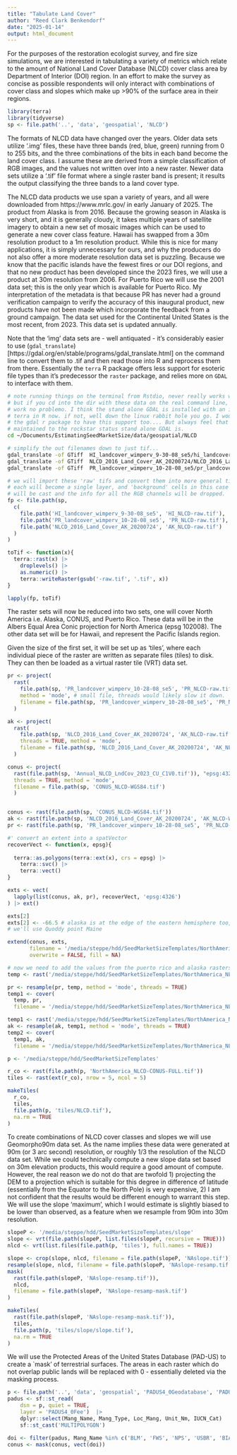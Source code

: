 ```yaml
---
title: "Tabulate Land Cover"
author: "Reed Clark Benkendorf"
date: "2025-01-14"
output: html_document
---
```


For the purposes of the restoration ecologist survey, and fire size simulations, we are interested in tabulating a variety of metrics which relate to the amount of National Land Cover Database (NLCD) cover class area by Department of Interior (DOI) region. 
In an effort to make the survey as concise as possible respondents will only interact with combinations of cover class and slopes which make up >90% of the surface area in their regions. 

```r
library(terra)
library(tidyverse)
sp <- file.path('..', 'data', 'geospatial', 'NLCD')
```

The formats of NLCD data have changed over the years. 
Older data sets utilize '.img' files, these have three bands (red, blue, green) running from 0 to 255 bits, and the three combinations of the bits in each band become the land cover class. 
I assume these are derived from a simple classification of RGB images, and the values not written over into a new raster. 
Newer data sets utilize a '.tif' file format where a single raster band is present; it results the output classifying the three bands to a land cover type. 

The NLCD data products we use span a variety of years, and all were downloaded from https://www.mrlc.gov/ in early January of 2025. 
The product from Alaska is from 2016. 
Because the growing season in Alaska is very short, and it is generally cloudy, it takes multiple years of satellite imagery to obtain a new set of mosaic images which can be used to generate a new cover class feature. 
Hawaii has swapped from a 30m resolution product to a 1m resolution product. 
While this is nice for many applications, it is simply unnecessary for ours, and why the producers do not also offer a more moderate resolution data set is puzzling. 
Because we know that the pacific islands have the fewest fires or our DOI regions, and that no new product has been developed since the 2023 fires, we will use a product at 30m resolution from 2006. 
For Puerto Rico we will use the 2001 data set; this is the only year which is available for Puerto Rico. 
My interpretation of the metadata is that because PR has never had a ground verification campaign to verify the accuracy of this inaugural product, new products have not been made which incorporate the feedback from a ground campaign. 
The data set used for the Continental United States is the most recent, from 2023. 
This data set is updated annually. 

Note that the 'img' data sets are - well antiquated - it's considerably easier to use (`gdal_translate`)[https://gdal.org/en/stable/programs/gdal_translate.html] on the command line to convert them to .tif and then read those into R and reprocess them from there. 
Essentially the `terra` R package offers less support for esoteric file types than it's predecessor the `raster` package, and relies more on `GDAL` to interface with them. 

```sh
# note running things on the terminal from Rstdio, never really works well for me... 
# but if you cd into the dir with these data on the real command line, this should
# work no problemo. I think the stand alone GDAL is installed with an install of
# terra in R now. if not, well down the linux rabbit hole you go. I would expect
# the gdal r package to have this support too.... But always feel that isn't superbly
# maintained to the rockstar status stand alone GDAL is. 
cd ~/Documents/EstimatingSeedMarketSize/data/geospatial/NLCD

# simplify the out filenames down to just tif... 
gdal_translate -of GTiff  HI_landcover_wimperv_9-30-08_se5/hi_landcover_wimperv_9-30-08_se5.img HI_landcover_wimperv_9-30-08_se5/HI_NLCD-raw.tif
gdal_translate -of GTiff  NLCD_2016_Land_Cover_AK_20200724/NLCD_2016_Land_Cover_AK_20200724.img NLCD_2016_Land_Cover_AK_20200724/AK_NLCD-raw.tif
gdal_translate -of GTiff  PR_landcover_wimperv_10-28-08_se5/pr_landcover_wimperv_10-28-08_se5.img PR_landcover_wimperv_10-28-08_se5/PR_NLCD-raw.tif
```

```r
# we will import these 'raw' tifs and convert them into more general tif formats. 
# each will become a single layer, and 'background' cells in this case ocean 
# will be cast and the info for all the RGB channels will be dropped. 
fp <- file.path(sp,
  c(
    file.path('HI_landcover_wimperv_9-30-08_se5', 'HI_NLCD-raw.tif'),
    file.path('PR_landcover_wimperv_10-28-08_se5', 'PR_NLCD-raw.tif'),
    file.path('NLCD_2016_Land_Cover_AK_20200724', 'AK_NLCD-raw.tif')
  )
)

toTif <- function(x){
  terra::rast(x) |> 
    droplevels() |> 
    as.numeric() |>
    terra::writeRaster(gsub('-raw.tif', '.tif', x))
}

lapply(fp, toTif)
```

The raster sets will now be reduced into two sets, one will cover North America i.e. Alaska, CONUS, and Puerto Rico.
These data will be in the Albers Equal Area Conic projection for North America (epsg 102008). 
The other data set will be for Hawaii, and represent the Pacific Islands region. 

Given the size of the first set, it will be set up as 'tiles', where each individual piece of the raster are written as separate files (tiles) to disk. 
They can then be loaded as a virtual raster tile (VRT) data set. 

```r

pr <- project(
  rast(
    file.path(sp, 'PR_landcover_wimperv_10-28-08_se5', 'PR_NLCD-raw.tif')), "epsg:4326",
    method = 'mode', # small file, threads would likely slow it down. 
    filename = file.path(sp, 'PR_landcover_wimperv_10-28-08_se5', 'PR_NLCD-WGS84.tif')
  )

ak <- project(
  rast(
    file.path(sp, 'NLCD_2016_Land_Cover_AK_20200724', 'AK_NLCD-raw.tif')), "epsg:4326",
    threads = TRUE, method = 'mode',
    filename = file.path(sp, 'NLCD_2016_Land_Cover_AK_20200724', 'AK_NLCD-WGS84.tif')
  )

conus <- project(
  rast(file.path(sp, 'Annual_NLCD_LndCov_2023_CU_C1V0.tif')), "epsg:4326",
  threads = TRUE, method = 'mode',
  filename = file.path(sp, 'CONUS_NLCD-WGS84.tif')
  )


conus <- rast(file.path(sp, 'CONUS_NLCD-WGS84.tif'))
ak <- rast(file.path(sp, 'NLCD_2016_Land_Cover_AK_20200724', 'AK_NLCD-WGS84.tif'))
pr <- rast(file.path(sp, 'PR_landcover_wimperv_10-28-08_se5', 'PR_NLCD-WGS84.tif'))

#' convert an extent into a spatVector
recoverVect <- function(x, epsg){
  
  terra::as.polygons(terra::ext(x), crs = epsg) |> 
    terra::svc() |> 
    terra::vect()
}

exts <- vect(
  lapply(list(conus, ak, pr), recoverVect, 'epsg:4326')
) |> ext()

exts[2]
exts[2] <- -66.5 # alaska is at the edge of the eastern hemisphere too, we'll skip that for now
# we'll use Quoddy point Maine

extend(conus, exts,
       filename = '/media/steppe/hdd/SeedMarketSizeTemplates/NorthAmerica_NLCD-template.tif', 
       overwrite = FALSE, fill = NA)
```

```r
# now we need to add the values from the puerto rico and alaska rasters to this template
temp <- rast('/media/steppe/hdd/SeedMarketSizeTemplates/NorthAmerica_NLCD-template.tif')

pr <- resample(pr, temp, method = 'mode', threads = TRUE)
temp1 <- cover(
  temp, pr, 
  filename = '/media/steppe/hdd/SeedMarketSizeTemplates/NorthAmerica_NLCD-CONUS-PR.tif')

temp1 <- rast('/media/steppe/hdd/SeedMarketSizeTemplates/NorthAmerica_NLCD-CONUS-PR.tif')
ak <- resample(ak, temp1, method = 'mode', threads = TRUE)
temp2 <- cover(
  temp1, ak, 
  filename = '/media/steppe/hdd/SeedMarketSizeTemplates/NorthAmerica_NLCD-CONUS-FULL.tif')
```

```r
p <- '/media/steppe/hdd/SeedMarketSizeTemplates'

r_co <- rast(file.path(p, 'NorthAmerica_NLCD-CONUS-FULL.tif'))
tiles <- rast(ext(r_co), nrow = 5, ncol = 5)

makeTiles(
  r_co,
  tiles,
  file.path(p, 'tiles/NLCD.tif'),
  na.rm = TRUE
)

```

To create combinations of NLCD cover classes and slopes we will use Geomorpho90m data set. 
As the name implies these data were generated at 90m (or 3 arc second) resolution, or roughly 1/3 the resolution of the NLCD data set. 
While we could technically compute a new slope data set based on 30m elevation products, this would require a good amount of compute. 
However, the real reason we do not do that are twofold 1) projecting the DEM to a projection which is suitable for this degree in difference of latitude (essentially from the Equator to the North Pole) is very expensive, 2) I am not confident that the results would be different enough to warrant this step. 
We will use the slope 'maximum', which I would estimate is slightly biased to be lower than observed, as a feature when we resample from 90m into 30m resolution. 

```r
slopeP <- '/media/steppe/hdd/SeedMarketSizeTemplates/slope'
slope <- vrt(file.path(slopeP, list.files(slopeP, recursive = TRUE)))
nlcd <- vrt(list.files(file.path(p, 'tiles'), full.names = TRUE))

slope <- crop(slope, nlcd, filename = file.path(slopeP, 'NAslope.tif'))
resample(slope, nlcd, filename = file.path(slopeP, 'NAslope-resamp.tif'), method = 'max')
mask(
  rast(file.path(slopeP, 'NAslope-resamp.tif')),
  nlcd,
  filename = file.path(slopeP, 'NAslope-resamp-mask.tif')
)

makeTiles(
  rast(file.path(slopeP, 'NAslope-resamp-mask.tif')),
  tiles,
  file.path(p, 'tiles/slope/slope.tif'),
  na.rm = TRUE
)

```













We will use the Protected Areas of the United States Database (PAD-US) to create a `mask' of terrestrial surfaces. 
The areas in each raster which do not overlap public lands will be replaced with 0 - essentially deleted via the masking process. 

```r

p <- file.path('..', 'data', 'geospatial', 'PADUS4_0Geodatabase', 'PADUS4_0_Geodatabase.gdb')
padus <- sf::st_read(
    dsn = p, quiet = TRUE,
    layer = 'PADUS4_0Fee')  |>
    dplyr::select(Mang_Name, Mang_Type, Loc_Mang, Unit_Nm, IUCN_Cat)  |>
    sf::st_cast('MULTIPOLYGON') 

doi <- filter(padus, Mang_Name %in% c('BLM', 'FWS', 'NPS', 'USBR', 'BIA'))
conus <- mask(conus, vect(doi))


```


